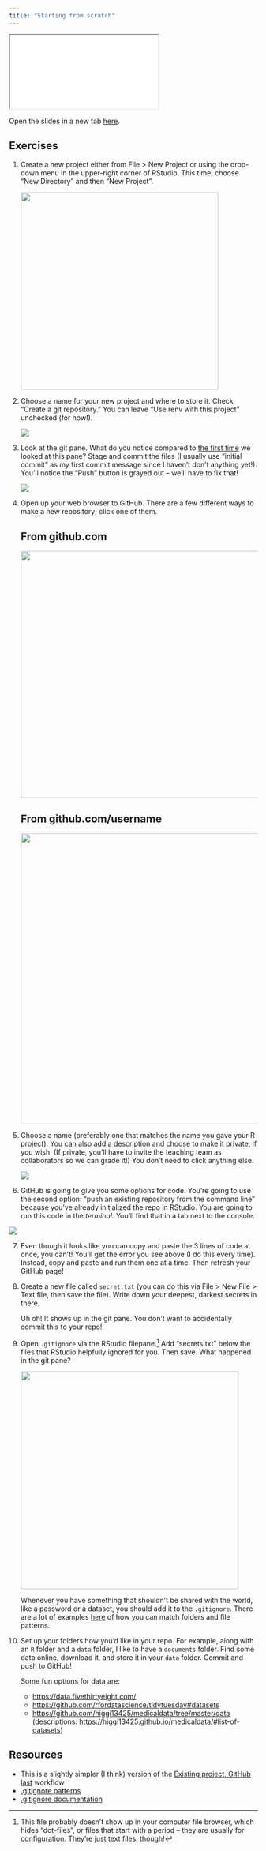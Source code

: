 ```yaml
---
title: "Starting from scratch"
---
```


<div>

```{=html}
<iframe class="slide-deck" src="slides/05-new-projects.html"></iframe>
```

</div>

Open the slides in a new tab [here](slides/05-new-projects.qmd){target="_blank"}.

## Exercises

1.  Create a new project either from File \> New Project or using the drop-down menu in the upper-right corner of RStudio. This time, choose "New Directory" and then "New Project".

    ![](images/Screenshot%202023-08-10%20at%206.51.31%20PM.png){width="400"}

2.  Choose a name for your new project and where to store it. Check "Create a git repository." You can leave "Use renv with this project" unchecked (for now!).

    ![](images/Screenshot%202023-08-10%20at%206.53.20%20PM.png)

3.  Look at the git pane. What do you notice compared to [the first time](day-1/02-github.qmd#Exercises) we looked at this pane? Stage and commit the files (I usually use "initial commit" as my first commit message since I haven't don't anything yet!). You'll notice the "Push" button is grayed out -- we'll have to fix that!

    ![](images/Screenshot%202023-08-10%20at%207.11.51%20PM.png)

4.  Open up your web browser to GitHub. There are a few different ways to make a new repository; click one of them.

    ::: panel-tabset
    ## From github.com

    ![](images/Screenshot%202023-08-10%20at%207.17.03%20PM.png){width="500"}

    ## From github.com/username

    ![](images/Screenshot%202023-08-10%20at%207.16.39%20PM.png){width="589"}
    :::

5.  Choose a name (preferably one that matches the name you gave your R project). You can also add a description and choose to make it private, if you wish. (If private, you'll have to invite the teaching team as collaborators so we can grade it!) You don't need to click anything else.

    ![](images/Screenshot%202023-08-10%20at%207.20.56%20PM.png)

6.  GitHub is going to give you some options for code. You're going to use the second option: "push an existing repository from the command line" because you've already initialized the repo in RStudio. You are going to run this code in the *terminal.* You'll find that in a tab next to the console.

![](images/Screenshot%202023-08-10%20at%207.32.12%20PM.png)

7.  Even though it looks like you can copy and paste the 3 lines of code at once, you can't! You'll get the error you see above (I do this every time). Instead, copy and paste and run them one at a time. Then refresh your GitHub page!

8.  Create a new file called `secret.txt` (you can do this via File \> New File \> Text file, then save the file). Write down your deepest, darkest secrets in there.

    Uh oh! It shows up in the git pane. You don't want to accidentally commit this to your repo!

9.  Open `.gitignore` via the RStudio filepane.[^1] Add "secrets.txt" below the files that RStudio helpfully ignored for you. Then save. What happened in the git pane?

    ![](images/Screenshot%202023-08-10%20at%207.43.00%20PM.png){width="441"}

    Whenever you have something that shouldn't be shared with the world, like a password or a dataset, you should add it to the `.gitignore`. There are a lot of examples [here](https://www.atlassian.com/git/tutorials/saving-changes/gitignore#git-ignore-patterns) of how you can match folders and file patterns.

10. Set up your folders how you'd like in your repo. For example, along with an `R` folder and a `data` folder, I like to have a `documents` folder. Find some data online, download it, and store it in your `data` folder. Commit and push to GitHub!

    Some fun options for data are:

    -   <https://data.fivethirtyeight.com/>
    -   <https://github.com/rfordatascience/tidytuesday#datasets>
    -   <https://github.com/higgi13425/medicaldata/tree/master/data> (descriptions: <https://higgi13425.github.io/medicaldata/#list-of-datasets>)

[^1]: This file probably doesn't show up in your computer file browser, which hides "dot-files", or files that start with a period -- they are usually for configuration. They're just text files, though!

## Resources

-   This is a slightly simpler (I think) version of the [Existing project, GitHub last](https://happygitwithr.com/existing-github-last) workflow
-   [.gitignore patterns](https://www.atlassian.com/git/tutorials/saving-changes/gitignore#git-ignore-patterns)
-   [.gitignore documentation](https://git-scm.com/docs/gitignore)
